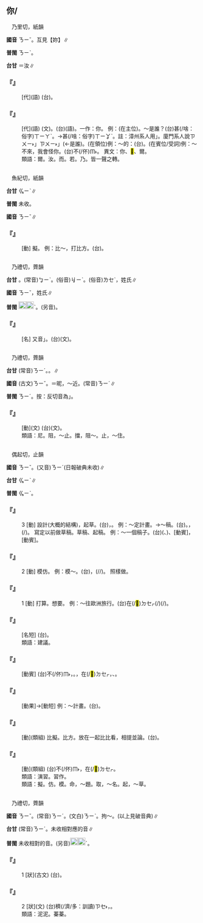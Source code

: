 
==你/{{ruby|<mark>&#xffd7a;</mark>|ㄋㄧˇ}}==

　乃里切，紙韻

'''國音''' <rt>ㄋㄧˇ</rt>。互見【妳】∥

'''普閩''' <rt>ㄋㄧˋ</rt>。

'''台甘''' {{ruby|(語)|ㄋㄧˋ}}{{ruby|。|ㄌㄧˋ}}＝汝{{ruby|。|ㆢㄧˋ}}{{ruby|。|ㆡㄨˋ}}∥

    

==='''『{{ruby|你|ㄋㄧˇ}}{{ruby|們|·ㄇㄣˊ}}』'''===
: [代](語) (台){{ruby|您|ㄌㄧㄣˋ}}。
    

==='''『{{ruby|你|ㄋㄧˇ}}』'''===
: [代](語) {{ruby|汝|ㄖㄨˇ}}(文)。(台){{ruby|汝|ㄌㄧˋ}}(語)。一作：你。 例：(在主位)。～是誰？(台){{ruby|汝|ㄌㄧˋ}}{{ruby|→|ㄌㄧ}}{{ruby|是|ㄒㄧ˫}}甚(/啥：俗字)<rt>ㄒㄧㄚˋ</rt>{{ruby|物|ㄇㆭㆷ ͘}}{{ruby|/|ㄇㄧㆷ ͘}}{{ruby|人|ㄌㄤˊ}}。→甚(/啥：俗字)<rt>ㄒㄧㆩˋ</rt>{{ruby|人|ㄌㄤˊ}}。註：漳州系人用{{ruby|「|ㄐㄧㄚˊ}}」。廈門系人說{{ruby|「|ㄐㄧ˫}}<rt>ㄗㄨㄧ˫</rt>」{{ruby|「|ㄗㄨㄧ˫}}<rt>ㄗㄨㄧ˫</rt>」(←是誰)。(在領位)例：～的：(台){{ruby|汝|ㄌㄧˋ}}{{ruby|丌|ㆤ}}。(在賓位/受詞)例：～不來，我會怪你。(台){{ruby|汝|ㄌㄧˋ}}{{ruby|若|ㄋㄚ˫}}不(/伓)<rt>ㆬ˫</rt>{{ruby|來|ㄌㄞˊ}}{{ruby|我|ㆣㄨㄚˋ}}{{ruby|會|ㄨㆤ˫}}{{ruby|/|ㆤ˫}}{{ruby|怪|ㄍㄨㄞ˪}}{{ruby|/|ㄍㄨㆤ˪}}{{ruby|汝|·ㄌㄧˋ}}。 異文：你、<mark>&#xf9651;</mark>、爾。
:類語：爾。汝。而。若。乃。皆一聲之轉。
:
    

=={{ruby|儗|ㄋㄧˇ}}==

　魚紀切，紙韻

'''台甘''' <rt>ㆣㄧˋ</rt>∥

'''普閩''' 未收。

'''國音''' <rt>ㄋㄧˇ</rt>∥

    

==='''『{{ruby|儗|ㄋㄧˇ}}』'''===
: [動] 擬。 例：比～，打比方。(台){{ruby|比|ㄅㄧˋ}}{{ruby|並|ㄆㄧㄥ˫}}。
    

=={{ruby|禰|ㄋㄧˇ}}==

　乃禮切，薺韻

'''台甘''' {{ruby|(文)|ㄋㄧˋ}}。(常音)<rt>ㆠㄧˋ</rt>。(俗音)<rt>ㆢㄧˋ</rt>。(俗音)<rt>ㄌㆤˋ</rt>，姓氏∥

'''國音''' <rt>ㄋㄧˇ</rt>{{ruby|。|ㄇㄧˇ}}，姓氏∥

'''普閩''' [[File:fa4a.png|20px]][[File:fa66.png|20px]]ˋ。(另音){{ruby|禰|ㆠㄧˋ}}。

    

==='''『{{ruby|禰|ㄋㄧˇ}}』'''===
: [名] 又音{{ruby|「|ㄇㄧˊ}}」。(台)(文){{ruby|父|ㄏㄨ˫}}{{ruby|親|ㄑㄧㄣ}}{{ruby|丌|ㆤ}}{{ruby|廟|ㆠㄧㄜ˫}}。
    

=={{ruby|尼|ㄋㄧˇ}}==

　乃禮切，薺韻

'''台甘''' (常音)<rt>ㄋㄧˊ</rt>。{{ruby|(文)|ㄌㆤ˫}}。{{ruby|(文)|ㄌㄧㆤㆶ}}∥

'''國音''' (古文)<rt>ㄋㄧˇ</rt>。{{ruby|(文)|ㄋㄧˋ}}＝昵，～近。(常音)<rt>ㄋㄧˊ</rt>∥

'''普閩''' <rt>ㄋㄧˊ</rt>。按：反切音為{{ruby|「|ㄌㆤˋ}}{{ruby|/|ㄋㆤˋ}}」。

    

==='''『{{ruby|尼|ㄋㄧˇ}}』'''===
: [動](文) (台)(文){{ruby|阻|ㄗㆦˋ}}{{ruby|止|ㄐㄧˋ}}。
:類語：尼。阻，～止。擋，阻～。止，～住。
:
    

=={{ruby|擬|ㄋㄧˇ}}==

　偶起切，止韻

'''國音''' <rt>ㄋㄧˇ</rt>。(又音)<rt>ㄋㄧˊ</rt>{{ruby|。|ㄋㄧˋ}}(日報破典未收)∥

'''台甘''' <rt>ㆣㄧˋ</rt>∥

'''普閩''' <rt>ㆣㄧˋ</rt>。

    

==='''『{{ruby|擬|ㄋㄧˇ}}』'''===
:3  [動] 設計(大概的結構)，起草。(台){{ruby|實|ㄒㄧㆵ ͘}}{{ruby|在|ㄗㄞ˫}}{{ruby|著|ㄉㄧㆦㆶ ͘}}{{ruby|手|ㄑㄧㄨˋ}}{{ruby|以|ㄧˋ}}{{ruby|前|ㄐㄧㄥˊ}}，{{ruby|計|ㄍㆤ˪}}{{ruby|畫|ㄨㆤ˫}}{{ruby|一|ㄐㄧㆵ ͘}}{{ruby|個|ㆤˊ}}{{ruby|大|ㄉㄞ˫}}{{ruby|概|ㄎㄞ˪}}{{ruby|丌|ㆤ}}{{ruby|情|ㄐㄧㄥˊ}}{{ruby|形|ㄏㄧㄥˊ}}。 例：～定計畫。→～稿。(台){{ruby|擬|ㆣㄧˋ}}{{ruby|稿|ㄍㄜˋ}}。{{ruby|實|ㄒㄧㆵ ͘}}{{ruby|在|ㄗㄞ˫}}{{ruby|完|ㄨㄢˊ}}{{ruby|成|ㄒㄧㄥˊ}}{{ruby|以|ㄧˋ}}{{ruby|前|ㄐㄧㄥˊ}}，{{ruby|先|ㄒㄧㄥ}}{{ruby|擬|ㆣㄧˋ}}{{ruby|一|ㄐㄧㆵ ͘}}{{ruby|個|ㆤˊ}}{{ruby|大|ㄉㄞ˫}}{{ruby|概|ㄎㄞ˪}}(/{{ruby|底|ㄉㆤˋ}}{{ruby|稿|ㄍㄜˋ}})。 寫定以前做草稿。草稿、起稿。 例：～一個稿子。(台)({{ruby|為|ㄨㄧ˫}}{{ruby|做|ㄗㄨㆤ˪}}{{ruby|/|ㄗㄜ˪}}{{ruby|一|ㄐㄧㆵ ͘}}{{ruby|篇|ㄆㄧㄢ}}{{ruby|文|ㆠㄨㄣˊ}}{{ruby|章|ㄐㄧㆧ}}{{ruby|/|ㄐㄧㆲ}}、{{ruby|報|ㄅㄜ˪}}{{ruby|告|ㄍㄜ˪}}){{ruby|起|ㄎㄧˋ}}{{ruby|一|ㄐㄧㆵ ͘}}{{ruby|個|ㆤˊ}}{{ruby|稿|ㄍㄜˋ}}、{{ruby|草|ㄘㄠˋ}}{{ruby|稿|ㄍㄜˋ}}[動賓]，{{ruby|起|ㄎㄧˋ}}{{ruby|草|ㄘㄠˋ}}[動賓]。
    

==='''『{{ruby|擬|ㄋㄧˇ}}』'''===
:2  [動] 模仿。 例：模～。(台){{ruby|模|ㆠㆦˊ}}{{ruby|仿|ㄏㆲˋ}}，{{ruby|學|ㄜㆷ ͘}}{{ruby|別|ㄅㄚㆵ ͘}}{{ruby|人|ㄌㄤˊ}}{{ruby|丌|ㆤ}}{{ruby|方|ㄏㆲ}}{{ruby|法|ㄏㄨㄚㆵ}}(/{{ruby|樣|ㄧㆧ˫}}{{ruby|/|ㄧㆫ˫}}{{ruby|式|ㄒㄧㆵ}}{{ruby|/|ㄒㄧㆤㆶ}}/{{ruby|款|ㄎㄨㄢˋ}}{{ruby|式|ㄒㄧㆤㆶ}}{{ruby|/|ㄒㄧㆵ}})。 照樣做。
    

==='''『{{ruby|擬|ㄋㄧˇ}}』'''===
:1  [動] 打算。想要。 例：～往歐洲旅行。(台)在(/<mark>&#xf9549;</mark>)<rt>ㄉㆤㆷ</rt>{{ruby|想|ㄒㄧㆫ˫}}{{ruby|/|ㄒㄧㆧ˫}}(/{{ruby|扑|ㄆㄚㆷ}}{{ruby|算|ㄙㆭ˪}}){{ruby|<mark>&#xffa49;</mark>|ㆠㆤㆷ}}{{ruby|/|ㆠㄨㆤㆷ}}{{ruby|來|ㄌㄞˊ}}{{ruby|去|ㄎㄧ˪}}{{ruby|歐|ㄠ}}{{ruby|洲|ㄐㄧㄨ}}{{ruby|旅|ㄌㄧˋ}}{{ruby|/|ㄌㄨˋ}}{{ruby|行|ㄏㄧㄥ˫}}(/{{ruby|<mark>&#xffae6;</mark>|ㄊㄧㆵ}}{{ruby|<mark>&#xffaec;</mark>|ㄊㆦˊ}}{{ruby|一|ㄐㄧㆵ ͘}}{{ruby|下|·ㆤ˫}})。
    

==='''『{{ruby|擬|ㄋㄧˇ}}{{ruby|議|ㄧˋ}}』'''===
: [名短] (台){{ruby|未|ㆠㄨㆤ˫}}{{ruby|/|ㆠㆤ˫}}{{ruby|正|ㄐㄧㄥ˪}}{{ruby|式|ㄒㄧㆤㆶ}}{{ruby|/|ㄒㄧㆵ}}{{ruby|決|ㄍㄨㄚㆵ}}{{ruby|定|ㄉㄧㄥ˫}}{{ruby|丌|ㆤ}}{{ruby|初|ㄘㆦ}}{{ruby|步|ㄅㆦ˫}}{{ruby|意|ㄧ˪}}{{ruby|見|ㄍㄧㄢ˪}}。
:類語：建議。
:
    

==='''『{{ruby|擬|ㄋㄧˇ}}{{ruby|人|ㄖㄣˊ}}』'''===
: [動賓] (台){{ruby|本|ㄅㄨㄣˋ}}{{ruby|來|ㄌㄞˊ}}不(/伓)<rt>ㆬ˫</rt>{{ruby|是|ㄒㄧ˫}}，{{ruby|加|ㄍㄚ}}{{ruby|以|ㄧˋ}}{{ruby|模|ㄇㆦˊ}}{{ruby|擬|ㆣㄧˋ}}{{ruby|做|ㄗㄨㆤ˪}}{{ruby|/|ㄗㄜ˪}}{{ruby|那|ㄋㄚˋ}}{{ruby|像|ㄑㄧㆫ˫}}{{ruby|/|ㄑㄧㆧ˫}}{{ruby|是|ㄒㄧ˫}}。{{ruby|像|ㄑㄧㆫ˫}}{{ruby|/|ㄑㄧㆧ˫}}{{ruby|寫|ㄒㄧㄚˋ}}{{ruby|童|ㄉㆲˊ}}{{ruby|話|ㄨㆤ˫}}{{ruby|丌|ㆤ}}{{ruby|作|ㄗㆦㆶ}}{{ruby|家|ㄍㄚ}}，{{ruby|將|ㄐㄧㆲ}}{{ruby|<mark>&#xffa45;</mark>|ㆠㆤ˫}}{{ruby|/|ㆠㄨㆤ˪}}{{ruby|講|ㄍㆲˋ}}{{ruby|→|ㄍㆲ}}{{ruby|話|ㄨㆤ˫}}{{ruby|丌|ㆤ}}{{ruby|動|ㄉㆲ˫}}{{ruby|物|ㆠㄨㆵ ͘}}{{ruby|描|ㆠㄧㄠˊ}}{{ruby|寫|ㄒㄧㄚˋ}}{{ruby|<mark>&#xffa42;</mark>|ㄍㄚㆷ}}{{ruby|像|ㄑㄧㆫ˫}}{{ruby|/|ㄑㄧㆧ˫}}{{ruby|人|ㄌㄤˊ}}在(/<mark>&#xf9549;</mark>)<rt>ㄉㆤㆷ</rt>{{ruby|講|ㄍㆲˋ}}{{ruby|→|ㄍㆲ}}{{ruby|話|ㄨㆤ˫}}，{{ruby|思|ㄙㄨ}}{{ruby|想|ㄒㄧㆲˋ}}、{{ruby|行|ㄏㄧㄥˊ}}{{ruby|動|ㄉㆲ˫}}。
    

==='''『{{ruby|擬|ㄋㄧˇ}}{{ruby|定|ㄉㄧㄥˋ}}』'''===
: [動果]→[動短] 例：～計畫。(台){{ruby|初|ㄘㆦ}}{{ruby|步|ㄅㆦ˫}}{{ruby|完|ㄨㄢˊ}}{{ruby|成|ㄒㄧㄥˊ}}{{ruby|一|ㄐㄧㆵ ͘}}{{ruby|個|ㆤˊ}}{{ruby|決|ㄍㄨㄚㆵ}}{{ruby|定|ㄉㄧㄥ˫}}{{ruby|性|ㄒㄧㄥ˪}}{{ruby|丌|ㆤ}}{{ruby|計|ㄍㆤ˪}}{{ruby|畫|ㄨㆤㆷ ͘}}{{ruby|/|ㄨㆤ˫}}。
    

==='''『{{ruby|擬|ㄋㄧˇ}}{{ruby|比|ㄅㄧˇ}}』'''===
: [動](類組) 比擬。比方。放在一起比比看，相提並論。(台){{ruby|比|ㄅㄧˋ}}{{ruby|並|ㄆㄧㄥ˫}}。
    

==='''『{{ruby|模|ㄇㄛˊ}}{{ruby|擬|ㄋㄧˇ}}』'''===
: [動](類組) (台)不(/伓)<rt>ㆬ˫</rt>{{ruby|是|ㄒㄧ˫}}{{ruby|正|ㄐㄧㄥ˪}}{{ruby|式|ㄒㄧㆤㆶ}}{{ruby|/|ㄒㄧㆵ}}{{ruby|舉|ㄍㄨˋ}}{{ruby|/|ㄍㄧˋ}}{{ruby|行|ㄏㄧㄥˊ}}，{{ruby|但|ㄉㄢ˫}}{{ruby|模|ㄇㆦˊ}}{{ruby|倣|ㄏㆲˋ}}{{ruby|實|ㄒㄧㆵ ͘}}{{ruby|在|ㄗㄞ˫}}在(/<mark>&#xf9549;</mark>)<rt>ㄉㆤㆷ</rt>{{ruby|做|ㄗㄨㆤ˪}}{{ruby|/|ㄗㄜ˪}}。
:類語：演習。習作。
:
:類語：擬。仿。模。命，～題。取，～名。起，～草。
:
    

=={{ruby|泥|ㄋㄧˇ}}==

　乃禮切，薺韻

'''國音''' <rt>ㄋㄧˇ</rt>。(常音)<rt>ㄋㄧˊ</rt>。(文白)<rt>ㄋㄧˋ</rt>。拘～。(以上見破音典)∥

'''台甘''' (常音)<rt>ㄋㄧˊ</rt>。未收相對應的音∥

'''普閩''' 未收相對的音。(另音)[[File:fa4a.png|20px]][[File:fa66.png|20px]]ˊ{{ruby|。|ㄋㄧˊ}}。

    

==='''『{{ruby|泥|ㄋㄧˇ}}{{ruby|泥|ㄋㄧˇ}}』'''===
:1  [狀](古文) (台){{ruby|露|ㄌㆦ˪}}{{ruby|水|ㄗㄨㄧˋ}}{{ruby|重|ㄉㄤ˫}}{{ruby|丌|ㆤ}}{{ruby|款|ㄎㄨㄢˋ}}。
    

==='''『{{ruby|泥|ㄋㄧˇ}}{{ruby|泥|ㄋㄧˇ}}』'''===
:2  [狀](文) (台){{ruby|樹|ㄑㄧㄨ˫}}{{ruby|葉|ㄏㄧㄜㆷ ͘}}穧(/濟/多：訓讀)<rt>ㄗㆤ˫</rt>{{ruby|/|ㄗㄨㆤ˫}}，{{ruby|也|ㄧㄚ˫}}{{ruby|茂|ㆰ˫}}{{ruby|丌|ㆤ}}{{ruby|款|ㄎㄨㄢˋ}}。
:類語：泥泥。蓁蓁。
:
    
